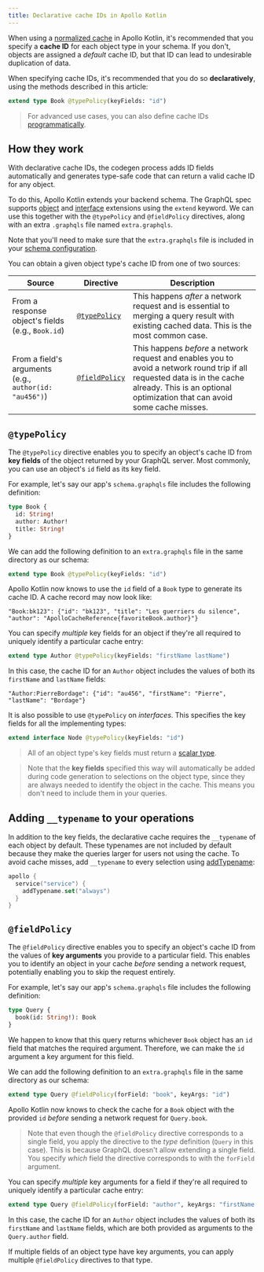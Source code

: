 ```yaml
---
title: Declarative cache IDs in Apollo Kotlin
---
```


When using a [normalized cache](./normalized-cache/) in Apollo Kotlin, it's recommended that you specify a **cache ID** for each object type in your schema. If you don't, objects are assigned a _default_ cache ID, but that ID can lead to undesirable duplication of data.

When specifying cache IDs, it's recommended that you do so **declaratively**, using the methods described in this article:

```graphql
extend type Book @typePolicy(keyFields: "id")
```

> For advanced use cases, you can also define cache IDs [programmatically](programmatic-ids).

## How they work

With declarative cache IDs, the codegen process adds ID fields automatically and generates type-safe code that can return a valid cache ID for any object.

To do this, Apollo Kotlin extends your backend schema. The GraphQL spec supports [object](https://spec.graphql.org/draft/#sec-Object-Extensions) and [interface](https://spec.graphql.org/draft/#sec-Interface-Extensions) extensions using the `extend` keyword. We can use this together with the `@typePolicy` and `@fieldPolicy` directives, along with an extra `.graphqls` file named `extra.graphqls`.

Note that you'll need to make sure that the `extra.graphqls` file is included in your [schema configuration](https://www.apollographql.com/docs/kotlin/advanced/plugin-configuration#combining-multiple-schema-files).

You can obtain a given object type's cache ID from one of two sources:

| Source                                                 | Directive | Description |
|--------------------------------------------------------|-----------|-------------|
| From a response object's fields (e.g., `Book.id`)      | [`@typePolicy`](#typepolicy) | This happens _after_ a network request and is essential to merging a query result with existing cached data. This is the most common case. |
| From a field's arguments (e.g., `author(id: "au456")`) | [`@fieldPolicy`](#fieldpolicy) | This happens _before_ a network request and enables you to avoid a network round trip if all requested data is in the cache already. This is an optional optimization that can avoid some cache misses. |

## `@typePolicy`

The `@typePolicy` directive enables you to specify an object's cache ID from **key fields** of the object returned by your GraphQL server. Most commonly, you can use an object's `id` field as its key field.

For example, let's say our app's `schema.graphqls` file includes the following definition:

```graphql title="schema.graphqls"
type Book {
  id: String!
  author: Author!
  title: String!
}
```

We can add the following definition to an `extra.graphqls` file in the same directory as our schema:

```graphql title="extra.graphqls"
extend type Book @typePolicy(keyFields: "id")
```

Apollo Kotlin now knows to use the `id` field of a `Book` type to generate its cache ID. A cache record may now look like:

```
"Book:bk123": {"id": "bk123", "title": "Les guerriers du silence", "author": "ApolloCacheReference{favoriteBook.author}"}
```

You can specify _multiple_ key fields for an object if they're all required to uniquely identify a particular cache entry:


```graphql title="extra.graphqls"
extend type Author @typePolicy(keyFields: "firstName lastName")
```

In this case, the cache ID for an `Author` object includes the values of both its `firstName` and `lastName` fields:

```
"Author:PierreBordage": {"id": "au456", "firstName": "Pierre", "lastName": "Bordage"}
```

It is also possible to use `@typePolicy` on _interfaces_. This specifies the key fields for all the implementing types:

```graphql title="extra.graphqls"
extend interface Node @typePolicy(keyFields: "id")
```

> All of an object type's key fields must return a [scalar type](https://www.apollographql.com/docs/apollo-server/schema/schema/#scalar-types).

> Note that the **key fields** specified this way will automatically be added during code generation to selections on the object type, since they are always needed to identify the object in the cache.
> This means you don't need to include them in your queries.

## Adding `__typename` to your operations

In addition to the key fields, the declarative cache requires the `__typename` of each object by default. These typenames are not included by default because they make the queries larger for users not using the cache. To avoid cache misses, add `__typename` to every selection using [addTypename](https://www.apollographql.com/docs/kotlin/kdoc/apollo-gradle-plugin/com.apollographql.apollo.gradle.api/-service/add-typename.html):

```kotlin
apollo {
  service("service") {
    addTypename.set("always")
  }
}
```

## `@fieldPolicy`

The `@fieldPolicy` directive enables you to specify an object's cache ID from the values of **key arguments** you provide to a particular field. This enables you to identify an object in your cache _before_ sending a network request, potentially enabling you to skip the request entirely.

For example, let's say our app's `schema.graphqls` file includes the following definition:

```graphql title="schema.graphqls"
type Query {
  book(id: String!): Book
}
```

We happen to know that this query returns whichever `Book` object has an `id` field that matches the required argument. Therefore, we can make the `id` argument a key argument for this field.

We can add the following definition to an `extra.graphqls` file in the same directory as our schema:

```graphql title="extra.graphqls"
extend type Query @fieldPolicy(forField: "book", keyArgs: "id")
```

Apollo Kotlin now knows to check the cache for a `Book` object with the provided `id` _before_ sending a network request for `Query.book`.

> Note that even though the `@fieldPolicy` directive corresponds to a single field, you apply the directive to the _type_ definition (`Query` in this case). This is because GraphQL doesn't allow extending a single field. You specify _which_ field the directive corresponds to with the `forField` argument.

You can specify _multiple_ key arguments for a field if they're all required to uniquely identify a particular cache entry:

```graphql title="extra.graphqls"
extend type Query @fieldPolicy(forField: "author", keyArgs: "firstName lastName")
```

In this case, the cache ID for an `Author` object includes the values of both its `firstName` and `lastName` fields, which are both provided as arguments to the `Query.author` field.

If multiple fields of an object type have key arguments, you can apply multiple `@fieldPolicy` directives to that type.
